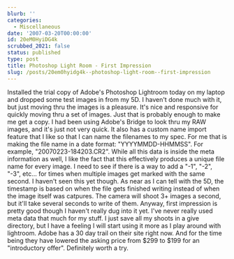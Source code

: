 ```yaml
---
blurb: ''
categories:
  - Miscellaneous
date: '2007-03-20T00:00:00'
id: 20eM0HyiDG4k
scrubbed_2021: false
status: published
type: post
title: Photoshop Light Room - First Impression
slug: /posts/20em0hyidg4k--photoshop-light-room--first-impression
---
```


Installed the trial copy of Adobe's Photoshop Lightroom today on my
laptop and dropped some test images in from my 5D. I haven't done
much with it, but just moving thru the images is a pleasure. It's
nice and responsive for quickly moving thru a set of images. Just
that is probably enough to make me get a copy. I had been using
Adobe's Bridge to look thru my RAW images, and it's just not very
quick. It also has a custom name import feature that I like so that
I can name the filenames to my spec. For me that is making the file
name in a date format: "YYYYMMDD-HHMMSS". For example,
"20070223-184203.CR2". While all this data is inside the meta
information as well, I like the fact that this effectively produces
a unique file name for every image. I need to see if there is a way
to add a "-1", "-2", "-3", etc... for times when multiple images
get marked with the same second. I haven't seen this yet though. As
near as I can tell with the 5D, the timestamp is based on when the
file gets finished writing instead of when the image itself was
catpures. The camera will shoot 3+ images a second, but it'll take
several seconds to write of them. Anyway, first impression is
pretty good though I haven't really dug into it yet. I've never
really used meta data that much for my stuff. I just save all my
shoots in a give directory, but I have a feeling I will start using
it more as I play around with lightroom. Adobe has a 30 day trail
on their site right now. And for the time being they have lowered
the asking price from $299 to $199 for an "introductory offer".
Definitely worth a try.
